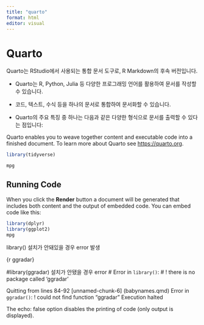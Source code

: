 ```yaml
---
title: "quarto"
format: html
editor: visual
---
```


# Quarto

Quarto는 RStudio에서 사용되는 통합 문서 도구로, R Markdown의 후속 버전입니다. 

- Quarto는 R, Python, Julia 등 다양한 프로그래밍 언어를 활용하여 문서를 작성할 수 있습니다. 

- 코드, 텍스트, 수식 등을 하나의 문서로 통합하여 문서화할 수 있습니다.

 - Quarto의 주요 특징 중 하나는 다음과 같은 다양한 형식으로 문서를 출력할 수 있다는 점입니다:

Quarto enables you to weave together content and executable code into a finished document. To learn more about Quarto see <https://quarto.org>.


```r

library(tidyverse)

mpg

```

## Running Code

When you click the **Render** button a document will be generated that includes both content and the output of embedded code. You can embed code like this:

```r

library(dplyr)
library(ggplot2)
mpg 


```

library() 설치가 안돼있을 경우 error 발생

{r ggradar}

#library(ggradar) 설치가 안됐을 경우 error
# Error in `library()`:
# ! there is no package called 'ggradar'

Quitting from lines 84-92 [unnamed-chunk-6] (babynames.qmd)
Error in `ggradar()`:
! could not find function "ggradar"
Execution halted

The echo: false option disables the printing of code (only output is displayed).

